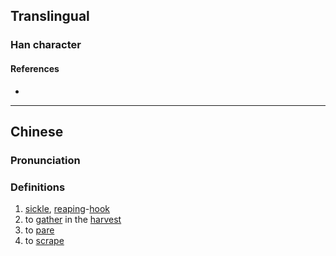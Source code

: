 {{character info/new}}
==Translingual==

===Han character===
{{Han char|rn=18|rad=刀|as=03|sn=5|four=|canj=MLN|ids=⿰工刂}}

====References====
* {{Han ref|kx=0136.150|hdz=10324.010|uh=34DA|ud=13530}}

----

==Chinese==
{{zh-forms}}

===Pronunciation===
{{zh-pron
|m=gōng
|c=gung1
|mc=y
|oc=
|ma=
|cat=n,v
}}

===Definitions===
{{zh-hanzi}}

# [[sickle]], [[reaping]]-[[hook]]
# to [[gather]] in the [[harvest]]
# to [[pare]]
# to [[scrape]]